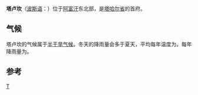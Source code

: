 {{Infobox Settlement
| name = 塔卢坎<br/>تالقان
| image_skyline = 
| imagesize = 
| image_caption = 
| image_flag = 
| image_shield = 
| pushpin_map = Afghanistan
| pushpin_label_position = bottom
| subdivision_type = 国家
| subdivision_name = {{AFG}}
| subdivision_type1 = [[阿富汗行政区划|省]]
| subdivision_name1 = [[塔哈尔省|塔哈尔省]]
| subdivision_type2 = 
| subdivision_name2 = 
| elevation_m = 
| elevation_ft = 
| area_total_km2 = 
| population_as_of = 2006年
| population_total = 196400
| population_density_km2 = 
| timezone = 
| utc_offset = +4:30
| timezone_DST = 
| utc_offset_DST = 
| website =  
}}
'''塔卢坎'''（[[波斯语|波斯语]]：'''{{lang|fa|تالقان}}'''）位于[[阿富汗|阿富汗]]东北部，是[[塔哈尔省|塔哈尔省]]的首府。

== 气候 ==
塔卢坎的气候属于[[半干旱气候|半干旱气候]]。冬天的降雨量会多于夏天，平均每年温度为{{convert|15.4|°C|1}}。每年降雨量为{{convert|434|mm|2|abbr=on}}。
{{Weather box
|width = auto
|location = Taloqan
|metric first = Y
|single line = Y

|Jan high C =  7.3							
|Feb high C =  9.9
|Mar high C = 15.4
|Apr high C = 21.0
|May high C = 27.2
|Jun high C = 34.6
|Jul high C = 36.5
|Aug high C = 35.4
|Sep high C = 30.6
|Oct high C = 23.6
|Nov high C = 15.5
|Dec high C =  9.4

|Jan mean C =  2.3 													
|Feb mean C =  4.9
|Mar mean C = 10.0
|Apr mean C = 15.2
|May mean C = 20.1
|Jun mean C = 26.1
|Jul mean C = 28.2
|Aug mean C = 27.0
|Sep mean C = 21.9
|Oct mean C = 16.0
|Nov mean C =  9.1
|Dec mean C =  4.2

|Jan low C = -2.6													
|Feb low C = -0.1
|Mar low C =  4.6
|Apr low C =  9.4
|May low C = 13.0
|Jun low C = 17.7
|Jul low C = 20.0
|Aug low C = 18.6
|Sep low C = 13.3
|Oct low C =  8.4
|Nov low C =  2.8
|Dec low C = -1.0

|precipitation colour = green
|Jan precipitation mm = 39										
|Feb precipitation mm = 68
|Mar precipitation mm = 92
|Apr precipitation mm = 93
|May precipitation mm = 58
|Jun precipitation mm = 2
|Jul precipitation mm = 2
|Aug precipitation mm = 0
|Sep precipitation mm = 0
|Oct precipitation mm = 15
|Nov precipitation mm = 28
|Dec precipitation mm = 37
|year precipitation mm= 433

|source = <ref name="Climate-Data.org">{{cite web
|url = https://en.climate-data.org/asia/afghanistan/takhar/taloqan-3907/
|title = Climate: Taloqan
|publisher = Climate-Data.org
|access-date = November 2, 2018
|archive-date = 2019-04-16
|archive-url = https://web.archive.org/web/20190416081530/https://en.climate-data.org/asia/afghanistan/takhar/taloqan-3907/
|dead-url = no
}}</ref>
}}

==参考==
{{reflist}}
{{Afghanistan-geo-stub}}

[[Category:阿富汗城市|T]]